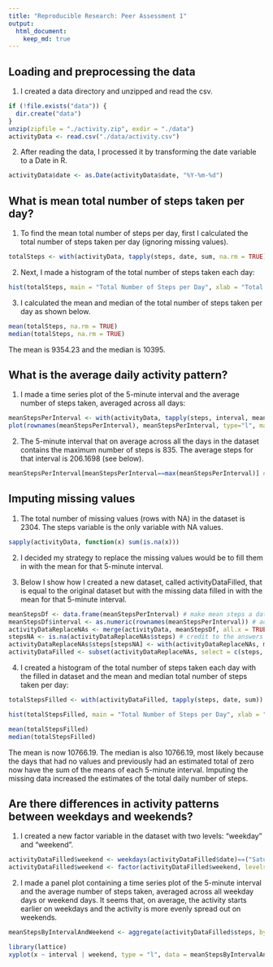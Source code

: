 ```yaml
---
title: "Reproducible Research: Peer Assessment 1"
output: 
  html_document:
    keep_md: true
---
```



## Loading and preprocessing the data

1. I created a data directory and unzipped and read the csv.
```r
if (!file.exists("data")) {
  dir.create("data")
}
unzip(zipfile = "./activity.zip", exdir = "./data")
activityData <- read.csv("./data/activity.csv")
```

2. After reading the data, I processed it by transforming the date variable to a Date in R.
```r
activityData$date <- as.Date(activityData$date, "%Y-%m-%d")
```

## What is mean total number of steps taken per day?

1. To find the mean total number of steps per day, first I calculated the total number of steps taken per day (ignoring missing values).
```r
totalSteps <- with(activityData, tapply(steps, date, sum, na.rm = TRUE))
```

2. Next, I made a histogram of the total number of steps taken each day:
```r
hist(totalSteps, main = "Total Number of Steps per Day", xlab = "Total Steps")
```

3. I calculated the mean and median of the total number of steps taken per day as shown below.
```r
mean(totalSteps, na.rm = TRUE)
median(totalSteps, na.rm = TRUE)
```
The mean is 9354.23 and the median is 10395.

## What is the average daily activity pattern?

1. I made a time series plot of the 5-minute interval and the average number of steps taken, averaged across all days:
```r
meanStepsPerInterval <- with(activityData, tapply(steps, interval, mean, na.rm = "TRUE"))
plot(rownames(meanStepsPerInterval), meanStepsPerInterval, type="l", main = "Daily Activity Pattern", xlab = "5-Minute Interval", ylab = "Average Number of Steps Taken Across All Days")
```

2. The 5-minute interval that on average across all the days in the dataset contains the maximum number of steps is 835. The average steps for that interval is 206.1698 (see below).
```r
meanStepsPerInterval[meanStepsPerInterval==max(meanStepsPerInterval)] # gets the row where the mean steps is equal to the maximum
```

## Imputing missing values

1. The total number of missing values (rows with NA) in the dataset is 2304. The steps variable is the only variable with NA values.
```r
sapply(activityData, function(x) sum(is.na(x)))
```

2. I decided my strategy to replace the missing values would be to fill them in with the mean for that 5-minute interval.

3. Below I show how I created a new dataset, called activityDataFilled, that is equal to the original dataset but with the missing data filled in with the mean for that 5-minute interval.
```r
meanStepsDf <- data.frame(meanStepsPerInterval) # make mean steps a data frame
meanStepsDf$interval <- as.numeric(rownames(meanStepsPerInterval)) # add interval as a variable
activityDataReplaceNAs <- merge(activityData, meanStepsDf, all.x = TRUE, by = "interval") # merge by interval
stepsNA <- is.na(activityDataReplaceNAs$steps) # credit to the answers at https://stackoverflow.com/questions/51777999/replace-missing-values-with-calculated-values for examples of how to replace NAs
activityDataReplaceNAs$steps[stepsNA] <- with(activityDataReplaceNAs, meanStepsPerInterval[stepsNA])
activityDataFilled <- subset(activityDataReplaceNAs, select = c(steps, interval, date)) # create a subset containing only the variables of the original dataset
```

4. I created a histogram of the total number of steps taken each day with the filled in dataset and the mean and median total number of steps taken per day:
```r
totalStepsFilled <- with(activityDataFilled, tapply(steps, date, sum))

hist(totalStepsFilled, main = "Total Number of Steps per Day", xlab = "Total Steps")

mean(totalStepsFilled)
median(totalStepsFilled)
```
The mean is now 10766.19. The median is also 10766.19, most likely because the days that had no values and previously had an estimated total of zero now have the sum of the means of each 5-minute interval. Imputing the missing data increased the estimates of the total daily number of steps.

## Are there differences in activity patterns between weekdays and weekends?

1. I created a new factor variable in the dataset with two levels: "weekday" and "weekend".  
```r
activityDataFilled$weekend <- weekdays(activityDataFilled$date)==("Saturday")|weekdays(activityDataFilled$date)==("Sunday") # create the variable
activityDataFilled$weekend <- factor(activityDataFilled$weekend, levels = c("TRUE", "FALSE"), labels = c("weekend", "weekday")) # make it a factor
```

2. I made a panel plot containing a time series plot of the 5-minute interval and the average number of steps taken, averaged across all weekday days or weekend days. It seems that, on average, the activity starts earlier on weekdays and the activity is more evenly spread out on weekends.
```r
meanStepsByIntervalAndWeekend <- aggregate(activityDataFilled$steps, by=list(interval=activityDataFilled$interval, weekend=activityDataFilled$weekend), FUN=mean)

library(lattice)
xyplot(x ~ interval | weekend, type = "l", data = meanStepsByIntervalAndWeekend, layout = c(1,2), xlab = "Interval", ylab = "Number of steps")
```
